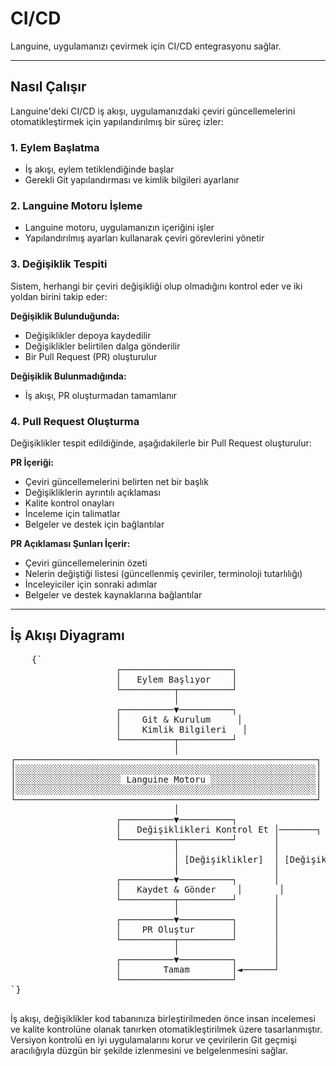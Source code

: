 # CI/CD

Languine, uygulamanızı çevirmek için CI/CD entegrasyonu sağlar.

---

## Nasıl Çalışır

Languine'deki CI/CD iş akışı, uygulamanızdaki çeviri güncellemelerini otomatikleştirmek için yapılandırılmış bir süreç izler:

### 1. Eylem Başlatma
- İş akışı, eylem tetiklendiğinde başlar
- Gerekli Git yapılandırması ve kimlik bilgileri ayarlanır

### 2. Languine Motoru İşleme
- Languine motoru, uygulamanızın içeriğini işler
- Yapılandırılmış ayarları kullanarak çeviri görevlerini yönetir

### 3. Değişiklik Tespiti
Sistem, herhangi bir çeviri değişikliği olup olmadığını kontrol eder ve iki yoldan birini takip eder:

**Değişiklik Bulunduğunda:**
- Değişiklikler depoya kaydedilir
- Değişiklikler belirtilen dalga gönderilir
- Bir Pull Request (PR) oluşturulur

**Değişiklik Bulunmadığında:**
- İş akışı, PR oluşturmadan tamamlanır

### 4. Pull Request Oluşturma
Değişiklikler tespit edildiğinde, aşağıdakilerle bir Pull Request oluşturulur:

**PR İçeriği:**
- Çeviri güncellemelerini belirten net bir başlık
- Değişikliklerin ayrıntılı açıklaması
- Kalite kontrol onayları
- İnceleme için talimatlar
- Belgeler ve destek için bağlantılar

**PR Açıklaması Şunları İçerir:**
- Çeviri güncellemelerinin özeti
- Nelerin değiştiği listesi (güncellenmiş çeviriler, terminoloji tutarlılığı)
- İnceleyiciler için sonraki adımlar
- Belgeler ve destek kaynaklarına bağlantılar

---

## İş Akışı Diyagramı

<div className="flex flex-col items-center justify-center p-4 h-[400px] sm:h-[500px] md:h-[650px]">
  <pre
    className="p-4 text-sm leading-5 mb-4 scale-[0.5] sm:scale-[0.65] md:scale-90 transform-gpu"
    style={{
      fontFamily: "monospace",
      whiteSpace: "pre",
      textAlign: "left",
    }}
  >
    {`
                    ┌─────────────────────┐
                    │   Eylem Başlıyor    │
                    └──────────┬──────────┘
                               │
                    ┌──────────▼──────────┐
                    │    Git & Kurulum     │
                    │    Kimlik Bilgileri   │
                    └──────────┬──────────┘
                               │
┌─────────────────────────────────────────────────────────┐
│░░░░░░░░░░░░░░░░░░░░░░░░░░░░░░░░░░░░░░░░░░░░░░░░░░░░░░░░░│
│░░░░░░░░░░░░░░░░░░░░ Languine Motoru ░░░░░░░░░░░░░░░░░░░░│
│░░░░░░░░░░░░░░░░░░░░░░░░░░░░░░░░░░░░░░░░░░░░░░░░░░░░░░░░░│
└─────────────────────────────────────────────────────────┘
                               │
                    ┌──────────▼──────────┐
                    │   Değişiklikleri Kontrol Et │───────┐
                    └──────────┬──────────┘       │
                               │                  │
                               │ [Değişiklikler]  │ [Değişiklik Yok]
                               │                  │
                    ┌──────────▼──────────┐       │
                    │   Kaydet & Gönder    │       │
                    └──────────┬──────────┘       │
                               │                  │
                    ┌──────────▼──────────┐       │
                    │    PR Oluştur       │       │
                    └──────────┬──────────┘       │
                               │                  │
                    ┌──────────▼──────────┐       │
                    │        Tamam        │◄──────┘
                    └─────────────────────┘
`}
  </pre>
</div>

İş akışı, değişiklikler kod tabanınıza birleştirilmeden önce insan incelemesi ve kalite kontrolüne olanak tanırken otomatikleştirilmek üzere tasarlanmıştır. Versiyon kontrolü en iyi uygulamalarını korur ve çevirilerin Git geçmişi aracılığıyla düzgün bir şekilde izlenmesini ve belgelenmesini sağlar.
